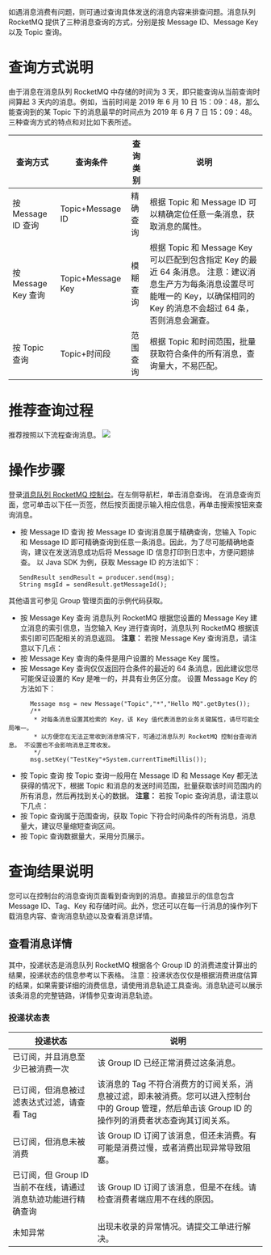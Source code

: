 如遇消息消费有问题，则可通过查询具体发送的消息内容来排查问题。消息队列 RocketMQ 提供了三种消息查询的方式，分别是按 Message ID、Message Key 以及 Topic 查询。
# 查询方式说明

由于消息在消息队列 RocketMQ 中存储的时间为 3 天，即只能查询从当前查询时间算起 3 天内的消息。例如，当前时间是 2019 年 6 月 10 日 15：09：48，那么能查询到的某 Topic 下的消息最早的时间点为 2019 年 6 月 7 日 15：09：48。
三种查询方式的特点和对比如下表所述。

|查询方式	|查询条件	|查询类别	|说明|
|--------|-------|---------|----|
|按 Message ID 查询	|Topic+Message ID	|精确查询	|根据 Topic 和 Message ID 可以精确定位任意一条消息，获取消息的属性。|
|按 Message Key 查询	|Topic+Message Key	|模糊查询	|根据 Topic 和 Message Key 可以匹配到包含指定 Key 的最近 64 条消息。 注意：建议消息生产方为每条消息设置尽可能唯一的 Key，以确保相同的 Key 的消息不会超过 64 条，否则消息会漏查。|
|按 Topic 查询	|Topic+时间段	|范围查询	|根据 Topic 和时间范围，批量获取符合条件的所有消息，查询量大，不易匹配。|

# 推荐查询过程

推荐按照以下流程查询消息。
![](https://dn-odum9helk.qbox.me/FqVd8JwduYkMevPKtwEqqgmYCFaW)
# 操作步骤

登录[消息队列 RocketMQ 控制台](http://portal.qiniu.com/qvm/mq/instance)。在左侧导航栏，单击消息查询。
在消息查询页面，您可单击以下任一页签，然后按页面提示输入相应信息，再单击搜索按钮来查询消息。
- 按 Message ID 查询
按 Message ID 查询消息属于精确查询，您输入 Topic 和 Message ID 即可精确查询到任意一条消息。因此，为了尽可能精确地查询，建议在发送消息成功后将 Message ID 信息打印到日志中，方便问题排查。
以 Java SDK 为例，获取 Message ID 的方法如下：
```
   SendResult sendResult = producer.send(msg);
   String msgId = sendResult.getMessageId();
```
其他语言可参见 Group 管理页面的示例代码获取。
- 按 Message Key 查询
消息队列 RocketMQ 根据您设置的 Message Key 建立消息的索引信息，当您输入 Key 进行查询时，消息队列 RocketMQ 根据该索引即可匹配相关的消息返回。
**注意：**
若按 Message Key 查询消息，请注意以下几点：
 - 按 Message Key 查询的条件是用户设置的 Message Key 属性。
 - 按 Message Key 查询仅仅返回符合条件的最近的 64 条消息，因此建议您尽可能保证设置的 Key 是唯一的，并具有业务区分度。
设置 Message Key 的方法如下：
```
      Message msg = new Message("Topic","*","Hello MQ".getBytes());
      /**
       * 对每条消息设置其检索的 Key，该 Key 值代表消息的业务关键属性，请尽可能全局唯一。
       * 以方便您在无法正常收到消息情况下，可通过消息队列 RocketMQ 控制台查询消息。 不设置也不会影响消息正常收发。
       */
      msg.setKey("TestKey"+System.currentTimeMillis());
```
- 按 Topic 查询
按 Topic 查询一般用在 Message ID 和 Message Key 都无法获得的情况下，根据 Topic 和消息的发送时间范围，批量获取该时间范围内的所有消息，然后再找到关心的数据。
**注意：**
若按 Topic 查询消息，请注意以下几点：
 - 按 Topic 查询属于范围查询，获取 Topic 下符合时间条件的所有消息，消息量大，建议尽量缩短查询区间。
 - 按 Topic 查询数据量大，采用分页展示。

# 查询结果说明

您可以在控制台的消息查询页面看到查询到的消息。直接显示的信息包含 Message ID、Tag、Key 和存储时间。此外，您还可以在每一行消息的操作列下载消息内容、查询消息轨迹以及查看消息详情。
## 查看消息详情

其中，投递状态是消息队列 RocketMQ 根据各个 Group ID 的消费进度计算出的结果，投递状态的信息参考以下表格。
注意：投递状态仅仅是根据消费进度估算的结果，如果需要详细的消费信息，请使用消息轨迹工具查询。消息轨迹可以展示该条消息的完整链路，详情参见查询消息轨迹。
### 投递状态表

|投递状态	|说明|
|---------|----|
|已订阅，并且消息至少已被消费一次	|该 Group ID 已经正常消费过这条消息。|
|已订阅，但消息被过滤表达式过滤，请查看 Tag	|该消息的 Tag 不符合消费方的订阅关系，消息被过滤，即未被消费。您可以进入控制台中的 Group 管理，然后单击该 Group ID 的操作列的消费者状态查询其订阅关系。|
|已订阅，但消息未被消费	|该 Group ID 订阅了该消息，但还未消费。有可能是消费过慢，或者消费出现异常导致阻塞。|
|已订阅，但 Group ID 当前不在线，请通过消息轨迹功能进行精确查询	|该 Group ID 订阅了该消息，但是不在线。请检查消费者端应用不在线的原因。|
|未知异常	|出现未收录的异常情况。请提交工单进行解决。|
